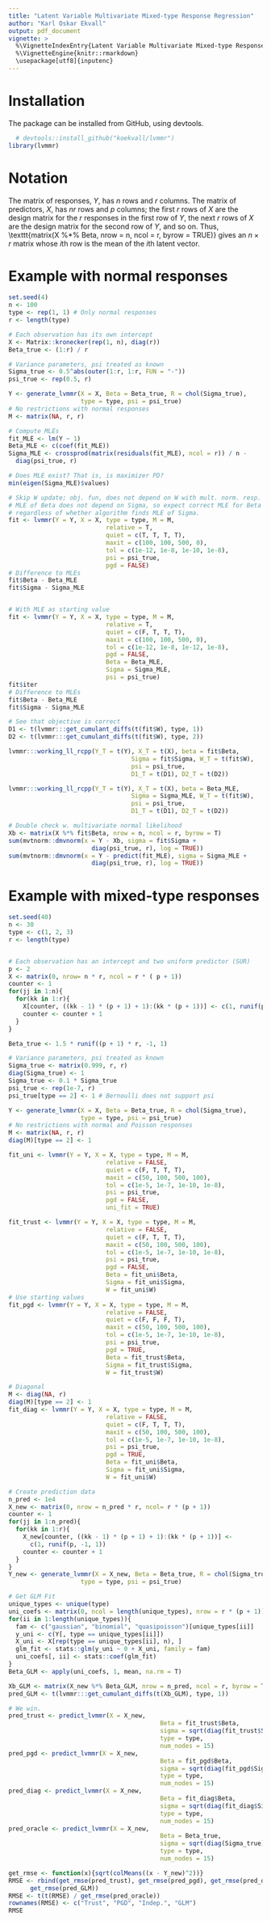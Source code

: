 ```yaml
---
title: "Latent Variable Multivariate Mixed-type Response Regression"
author: "Karl Oskar Ekvall"
output: pdf_document
vignette: >
  %\VignetteIndexEntry{Latent Variable Multivariate Mixed-type Response Regression}
  %\VignetteEngine{knitr::rmarkdown}
  \usepackage[utf8]{inputenc}
---
```


# Installation

The package can be installed from GitHub, using devtools.

```r
  # devtools::install_github("koekvall/lvmmr")
library(lvmmr)
```


# Notation

The matrix of responses, $Y$, has $n$ rows and $r$ columns. The matrix of predictors, $X$, has $nr$ rows and $p$ columns; the first $r$ rows of $X$ are the design matrix for the $r$ responses in the first row of $Y$, the next $r$ rows of $X$ are the design matrix for the second row of $Y$, and so on. Thus, \texttt{matrix(X %*% Beta, nrow = n, ncol = r, byrow = TRUE)} gives an $n\times r$ matrix whose $i$th row is the mean of the $i$th latent vector.

# Example with normal responses
```r
set.seed(4)
n <- 100
type <- rep(1, 1) # Only normal responses
r <- length(type)

# Each observation has its own intercept
X <- Matrix::kronecker(rep(1, n), diag(r))
Beta_true <- (1:r) / r

# Variance parameters, psi treated as known
Sigma_true <- 0.5^abs(outer(1:r, 1:r, FUN = "-"))
psi_true <- rep(0.5, r)

Y <- generate_lvmmr(X = X, Beta = Beta_true, R = chol(Sigma_true),
                    type = type, psi = psi_true)
# No restrictions with normal responses
M <- matrix(NA, r, r)

# Compute MLEs
fit_MLE <- lm(Y ~ 1)
Beta_MLE <- c(coef(fit_MLE))
Sigma_MLE <- crossprod(matrix(residuals(fit_MLE), ncol = r)) / n -
  diag(psi_true, r)

# Does MLE exist? That is, is maximizer PD?
min(eigen(Sigma_MLE)$values)

# Skip W update; obj. fun, does not depend on W with mult. norm. resp.
# MLE of Beta does not depend on Sigma, so expect correct MLE for Beta
# regardless of whether algorithm finds MLE of Sigma.
fit <- lvmmr(Y = Y, X = X, type = type, M = M,
                           relative = T,
                           quiet = c(T, T, T, T),
                           maxit = c(100, 100, 500, 0),
                           tol = c(1e-12, 1e-8, 1e-10, 1e-8),
                           psi = psi_true,
                           pgd = FALSE)
# Difference to MLEs
fit$Beta - Beta_MLE
fit$Sigma - Sigma_MLE


# With MLE as starting value
fit <- lvmmr(Y = Y, X = X, type = type, M = M,
                           relative = T,
                           quiet = c(F, T, T, T),
                           maxit = c(100, 100, 500, 0),
                           tol = c(1e-12, 1e-8, 1e-12, 1e-8),
                           pgd = FALSE,
                           Beta = Beta_MLE,
                           Sigma = Sigma_MLE,
                           psi = psi_true)
fit$iter
# Difference to MLEs
fit$Beta - Beta_MLE
fit$Sigma - Sigma_MLE

# See that objective is correct
D1 <- t(lvmmr:::get_cumulant_diffs(t(fit$W), type, 1))
D2 <- t(lvmmr:::get_cumulant_diffs(t(fit$W), type, 2))

lvmmr:::working_ll_rcpp(Y_T = t(Y), X_T = t(X), beta = fit$Beta,
                                  Sigma = fit$Sigma, W_T = t(fit$W),
                                  psi = psi_true,
                                  D1_T = t(D1), D2_T = t(D2))

lvmmr:::working_ll_rcpp(Y_T = t(Y), X_T = t(X), beta = Beta_MLE,
                                  Sigma = Sigma_MLE, W_T = t(fit$W),
                                  psi = psi_true,
                                  D1_T = t(D1), D2_T = t(D2))

# Double check w. multivariate normal likelihood
Xb <- matrix(X %*% fit$Beta, nrow = n, ncol = r, byrow = T)
sum(mvtnorm::dmvnorm(x = Y - Xb, sigma = fit$Sigma +
                       diag(psi_true, r), log = TRUE))
sum(mvtnorm::dmvnorm(x = Y - predict(fit_MLE), sigma = Sigma_MLE +
                       diag(psi_true, r), log = TRUE))


```


# Example with mixed-type responses
```r
set.seed(40)
n <- 30
type <- c(1, 2, 3)
r <- length(type)


# Each observation has an intercept and two uniform predictor (SUR)
p <- 2
X <- matrix(0, nrow= n * r, ncol = r * ( p + 1))
counter <- 1
for(jj in 1:n){
  for(kk in 1:r){
    X[counter, ((kk - 1) * (p + 1) + 1):(kk * (p + 1))] <- c(1, runif(p, -1, 1))
    counter <- counter + 1
  }
}

Beta_true <- 1.5 * runif((p + 1) * r, -1, 1)

# Variance parameters, psi treated as known
Sigma_true <- matrix(0.999, r, r)
diag(Sigma_true) <- 1
Sigma_true <- 0.1 * Sigma_true
psi_true <- rep(1e-7, r)
psi_true[type == 2] <- 1 # Bernoulli does not support psi

Y <- generate_lvmmr(X = X, Beta = Beta_true, R = chol(Sigma_true),
                    type = type, psi = psi_true)
# No restrictions with normal and Poisson responses
M <- matrix(NA, r, r)
diag(M)[type == 2] <- 1

fit_uni <- lvmmr(Y = Y, X = X, type = type, M = M,
                           relative = FALSE,
                           quiet = c(F, T, T, T),
                           maxit = c(50, 100, 500, 100),
                           tol = c(1e-5, 1e-7, 1e-10, 1e-8),
                           psi = psi_true,
                           pgd = FALSE,
                           uni_fit = TRUE)

fit_trust <- lvmmr(Y = Y, X = X, type = type, M = M,
                           relative = FALSE,
                           quiet = c(F, T, T, T),
                           maxit = c(50, 100, 500, 100),
                           tol = c(1e-5, 1e-7, 1e-10, 1e-8),
                           psi = psi_true,
                           pgd = FALSE,
                           Beta = fit_uni$Beta,
                           Sigma = fit_uni$Sigma,
                           W = fit_uni$W)
# Use starting values
fit_pgd <- lvmmr(Y = Y, X = X, type = type, M = M,
                           relative = FALSE,
                           quiet = c(F, F, F, T),
                           maxit = c(50, 100, 500, 100),
                           tol = c(1e-5, 1e-7, 1e-10, 1e-8),
                           psi = psi_true,
                           pgd = TRUE,
                           Beta = fit_trust$Beta,
                           Sigma = fit_trust$Sigma,
                           W = fit_trust$W)

# Diagonal
M <- diag(NA, r)
diag(M)[type == 2] <- 1
fit_diag <- lvmmr(Y = Y, X = X, type = type, M = M,
                           relative = FALSE,
                           quiet = c(F, T, T, T),
                           maxit = c(50, 100, 500, 100),
                           tol = c(1e-5, 1e-7, 1e-10, 1e-8),
                           psi = psi_true,
                           pgd = TRUE,
                           Beta = fit_uni$Beta,
                           Sigma = fit_uni$Sigma,
                           W = fit_uni$W)

# Create prediction data
n_pred <- 1e4
X_new <- matrix(0, nrow = n_pred * r, ncol= r * (p + 1))
counter <- 1
for(jj in 1:n_pred){
  for(kk in 1:r){
    X_new[counter, ((kk - 1) * (p + 1) + 1):(kk * (p + 1))] <-
      c(1, runif(p, -1, 1))
    counter <- counter + 1
  }
}
Y_new <- generate_lvmmr(X = X_new, Beta = Beta_true, R = chol(Sigma_true),
                    type = type, psi = psi_true)

# Get GLM Fit
unique_types <- unique(type)
uni_coefs <- matrix(0, ncol = length(unique_types), nrow = r * (p + 1))
for(ii in 1:length(unique_types)){
  fam <- c("gaussian", "binomial", "quasipoisson")[unique_types[ii]]
  y_uni <- c(Y[, type == unique_types[ii]])
  X_uni <- X[rep(type == unique_types[ii], n), ]
  glm_fit <- stats::glm(y_uni ~ 0 + X_uni, family = fam)
  uni_coefs[, ii] <- stats::coef(glm_fit)
}
Beta_GLM <- apply(uni_coefs, 1, mean, na.rm = T)

Xb_GLM <- matrix(X_new %*% Beta_GLM, nrow = n_pred, ncol = r, byrow = T)
pred_GLM <- t(lvmmr:::get_cumulant_diffs(t(Xb_GLM), type, 1))

# We win.
pred_trust <- predict_lvmmr(X = X_new,
                                          Beta = fit_trust$Beta,
                                          sigma = sqrt(diag(fit_trust$Sigma)),
                                          type = type,
                                          num_nodes = 15)
pred_pgd <- predict_lvmmr(X = X_new,
                                          Beta = fit_pgd$Beta,
                                          sigma = sqrt(diag(fit_pgd$Sigma)),
                                          type = type,
                                          num_nodes = 15)
pred_diag <- predict_lvmmr(X = X_new,
                                          Beta = fit_diag$Beta,
                                          sigma = sqrt(diag(fit_diag$Sigma)),
                                          type = type,
                                          num_nodes = 15)
pred_oracle <- predict_lvmmr(X = X_new,
                                          Beta = Beta_true,
                                          sigma = sqrt(diag(Sigma_true)),
                                          type = type,
                                          num_nodes = 15)

get_rmse <- function(x){sqrt(colMeans((x - Y_new)^2))}
RMSE <- rbind(get_rmse(pred_trust), get_rmse(pred_pgd), get_rmse(pred_diag), 
      get_rmse(pred_GLM))
RMSE <- t(t(RMSE) / get_rmse(pred_oracle))
rownames(RMSE) <- c("Trust", "PGD", "Indep.", "GLM")
RMSE
```

